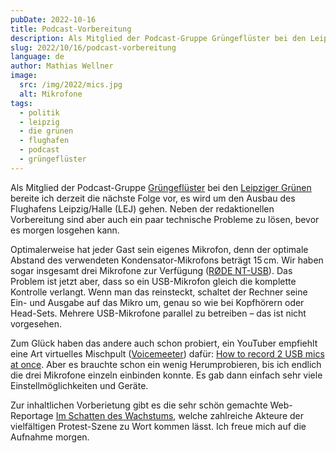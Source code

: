 ```yaml
---
pubDate: 2022-10-16
title: Podcast-Vorbereitung
description: Als Mitglied der Podcast-Gruppe Grüngeflüster bei den Leipziger Grünen bereite ich derzeit die nächste Folge vor, es wird um den Ausbau des Flughafens Leipzig/Halle (LEJ) gehen. Neben der redaktionellen Vorbereitung sind aber auch ein paar technische Probleme zu lösen, bevor es morgen losgehen kann.
slug: 2022/10/16/podcast-vorbereitung
language: de
author: Mathias Wellner
image:
  src: /img/2022/mics.jpg
  alt: Mikrofone
tags:
  - politik
  - leipzig
  - die grünen
  - flughafen
  - podcast
  - grüngeflüster
---
```



Als Mitglied der Podcast-Gruppe [Grüngeflüster](https://www.gruene-leipzig.de/info/podcast/) bei den [Leipziger Grünen](https://www.gruene-leipzig.de/) bereite ich derzeit die nächste Folge vor, es wird um den Ausbau des Flughafens Leipzig/Halle (LEJ) gehen. Neben der redaktionellen Vorbereitung sind aber auch ein paar technische Probleme zu lösen, bevor es morgen losgehen kann.

<ResponsiveImage src="/img/2022/mics.jpg" alt="Mikrofone" aspectRatio="4:3" />

Optimalerweise hat jeder Gast sein eigenes Mikrofon, denn der optimale Abstand des verwendeten Kondensator-Mikrofons beträgt 15&thinsp;cm. Wir haben sogar insgesamt drei Mikrofone zur Verfügung ([RØDE NT-USB](https://rode.com/de/microphones/usb/nt-usb)). Das Problem ist jetzt aber, dass so ein USB-Mikrofon gleich die komplette Kontrolle verlangt. Wenn man das reinsteckt, schaltet der Rechner seine Ein- und Ausgabe auf das Mikro um, genau so wie bei Kopfhörern oder Head-Sets. Mehrere USB-Mikrofone parallel zu betreiben &ndash; das ist nicht vorgesehen.

Zum Glück haben das andere auch schon probiert, ein YouTuber empfiehlt eine Art virtuelles Mischpult ([Voicemeeter](https://vb-audio.com/Voicemeeter/index.htm)) dafür: [How to record 2 USB mics at once](https://www.youtube.com/watch?v=tG_5-ZoBq1c). Aber es brauchte schon ein wenig Herumprobieren, bis ich endlich die drei Mikrofone einzeln einbinden konnte. Es gab dann einfach sehr viele Einstellmöglichkeiten und Geräte.

Zur inhaltlichen Vorberietung gibt es die sehr schön gemachte Web-Reportage [Im Schatten des Wachstums](https://im-schatten-des-wachstums.de/), welche zahlreiche Akteure der vielfältigen Protest-Szene zu Wort kommen lässt. Ich freue mich auf die Aufnahme morgen.
